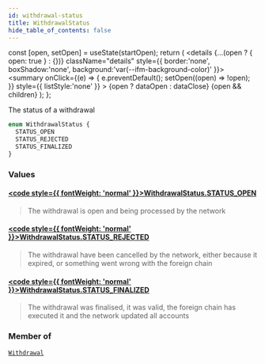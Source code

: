 ```yaml
---
id: withdrawal-status
title: WithdrawalStatus
hide_table_of_contents: false
---
```







  const [open, setOpen] = useState(startOpen);
  return (
    <details {...(open ? { open: true } : {})} className="details" style={{ border:'none', boxShadow:'none', background:'var(--ifm-background-color)' }}>
      <summary
        onClick={(e) => {
          e.preventDefault();
          setOpen((open) => !open);
        }}
        style={{ listStyle:'none' }}
      >
      {open ? dataOpen : dataClose}
      </summary>
      {open && children}
    </details>
  );
};




The status of a withdrawal


```graphql
enum WithdrawalStatus {
  STATUS_OPEN
  STATUS_REJECTED
  STATUS_FINALIZED
}
```


### Values

#### [<code style={{ fontWeight: 'normal' }}>WithdrawalStatus.<b>STATUS_OPEN</b></code>](#) 
> The withdrawal is open and being processed by the network
> 

#### [<code style={{ fontWeight: 'normal' }}>WithdrawalStatus.<b>STATUS_REJECTED</b></code>](#) 
> The withdrawal have been cancelled by the network, either because it expired, or something went wrong with the foreign chain
> 

#### [<code style={{ fontWeight: 'normal' }}>WithdrawalStatus.<b>STATUS_FINALIZED</b></code>](#) 
> The withdrawal was finalised, it was valid, the foreign chain has executed it and the network updated all accounts
> 



### Member of

[`Withdrawal`](/testnet/api/graphql/objects/withdrawal)  <Badge class="secondary" text="object"/>

